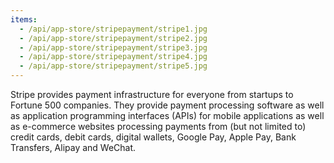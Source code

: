 ```yaml
---
items:
  - /api/app-store/stripepayment/stripe1.jpg
  - /api/app-store/stripepayment/stripe2.jpg
  - /api/app-store/stripepayment/stripe3.jpg
  - /api/app-store/stripepayment/stripe4.jpg
  - /api/app-store/stripepayment/stripe5.jpg
---
```


Stripe provides payment infrastructure for everyone from startups to Fortune 500 companies. They provide payment processing software as well as application programming interfaces (APIs) for mobile applications as well as e-commerce websites processing payments from (but not limited to) credit cards, debit cards, digital wallets, Google Pay, Apple Pay, Bank Transfers, Alipay and WeChat.